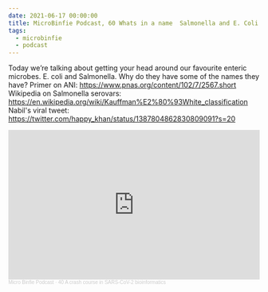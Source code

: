 ```yaml
---
date: 2021-06-17 00:00:00
title: MicroBinfie Podcast, 60 Whats in a name  Salmonella and E. Coli
tags:
  - microbinfie
  - podcast
---
```

Today we’re talking about getting your head around our favourite
enteric microbes. E. coli and Salmonella. Why do they have some of the
names they have?  Primer on ANI:
https://www.pnas.org/content/102/7/2567.short Wikipedia on Salmonella
serovars:
https://en.wikipedia.org/wiki/Kauffman%E2%80%93White_classification
Nabil's viral tweet:
https://twitter.com/happy_khan/status/1387804862830809091?s=20

<iframe width="100%" height="300" scrolling="no" frameborder="no" allow="autoplay" src="https://w.soundcloud.com/player/?url=https%3A//api.soundcloud.com/tracks/1069995670&color=%23ff5500&auto_play=false&hide_related=false&show_comments=true&show_user=true&show_reposts=false&show_teaser=true&visual=true"></iframe><div style="font-size: 10px; color: #cccccc;line-break: anywhere;word-break: normal;overflow: hidden;white-space: nowrap;text-overflow: ellipsis; font-family: Interstate,Lucida Grande,Lucida Sans Unicode,Lucida Sans,Garuda,Verdana,Tahoma,sans-serif;font-weight: 100;"><a href="https://soundcloud.com/microbinfie" title="Micro Binfie Podcast" target="_blank" style="color: #cccccc; text-decoration: none;">Micro Binfie Podcast</a> · <a href="https://soundcloud.com/microbinfie/40-a-crash-course-in-sars-cov-2-bioinformatics" title="60 Whats in a name  Salmonella and E. Coli" target="_blank" style="color: #cccccc; text-decoration: none;">40 A crash course in SARS-CoV-2 bioinformatics</a></div>

